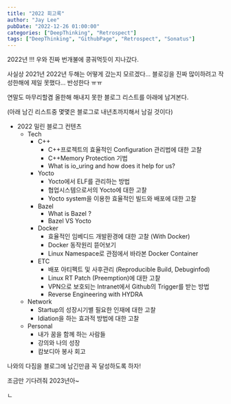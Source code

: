 ```yaml
---
title: "2022 회고록"
author: "Jay Lee"
pubDate: "2022-12-26 01:00:00"
categories: ["DeepThinking", "Retrospect"]
tags: ["DeepThinking", "GithubPage", "Retrospect", "Sonatus"]
---
```



2022년 !!! 우와 진짜 번개불에 콩궈먹듯이 지나갔다.

사실상 2021년 2022년 두해는 어떻게 갔는지 모르겠다...
블로깅을 진짜 많이하려고 작성한해에 제일 못했다...
반성한다 ㅠㅠ

연말도 마무리할겸 올한해 해내지 못한 블로그 리스트를 아래에 남겨본다.

(아래 남긴 리스트중 몇몇은 블로그로 내년초까지해서 남길 것이다)

- 2022 밀린 블로그 컨텐츠
    - Tech
		- C++
			- C++프로젝트의 효율적인 Configuration 관리법에 대한 고찰
			- C++Memory Protection 기법 
			- What is io_uring and how does it help for us?
		- Yocto
			- Yocto에서 ELF를 관리하는 방법
			- 협업시스템으로서의 Yocto에 대한 고찰
			- Yocto system을 이용한 효율적인 빌드와 배포에 대한 고찰
		- Bazel
			- What is Bazel ?
			- Bazel VS Yocto
		- Docker
			- 효율적인 임베디드 개발환경에 대한 고찰 (With Docker)
			- Docker 동작원리 뜯어보기
			- Linux Namespace로 관점에서 바라본 Docker Container
		- ETC
			- 배포 아티펙트 및 사후관리 (Reproducible Build, Debuginfod)
			- Linux RT Patch (Preemption)에 대한 고찰
			- VPN으로 보호되는 Intranet에서 Github의 Trigger를 받는 방법
			- Reverse Engineering with HYDRA
	- Network
		- Startup의 성장시기별 필요한 인재에 대한 고찰
		- Idiation을 하는 효과적 방법에 대한 고찰
	- Personal
		- 내가 꿈을 함께 하는 사람들
		- 강의와 나의 성장
		- 캄보디아 봉사 회고


나와의 다짐을 블로그에 남긴만큼 꼭 달성하도록 하자!

조금만 기다려줘 2023년아~

ㄴ